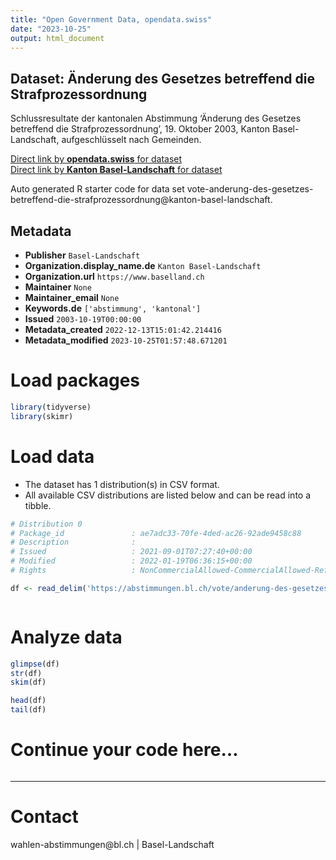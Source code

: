```yaml
---
title: "Open Government Data, opendata.swiss"
date: "2023-10-25"
output: html_document
---
```


## Dataset: Änderung des Gesetzes betreffend die Strafprozessordnung

Schlussresultate der kantonalen Abstimmung 'Änderung des Gesetzes betreffend die Strafprozessordnung', 19. Oktober 2003, Kanton Basel-Landschaft, aufgeschlüsselt nach Gemeinden.

[Direct link by **opendata.swiss** for dataset](https://opendata.swiss/de/dataset/anderung-des-gesetzes-betreffend-die-strafprozessordnung)<br>
[Direct link by **Kanton Basel-Landschaft** for dataset](https://abstimmungen.bl.ch/vote/anderung-des-gesetzes-betreffend-die-strafprozessordnung/data)

Auto generated R starter code for data set vote-anderung-des-gesetzes-betreffend-die-strafprozessordnung@kanton-basel-landschaft.

## Metadata

- **Publisher** `Basel-Landschaft`
- **Organization.display_name.de** `Kanton Basel-Landschaft`
- **Organization.url** `https://www.baselland.ch`
- **Maintainer** `None`
- **Maintainer_email** `None`
- **Keywords.de** `['abstimmung', 'kantonal']`
- **Issued** `2003-10-19T00:00:00`
- **Metadata_created** `2022-12-13T15:01:42.214416`
- **Metadata_modified** `2023-10-25T01:57:48.671201`


# Load packages

```r

library(tidyverse)
library(skimr)

```

# Load data

-   The dataset has 1 distribution(s) in CSV format.
-   All available CSV distributions are listed below and can be read into a tibble.

```r

# Distribution 0
# Package_id               : ae7adc33-70fe-4ded-ac26-92ade9458c88
# Description              : 
# Issued                   : 2021-09-01T07:27:40+00:00
# Modified                 : 2022-01-19T06:36:15+00:00
# Rights                   : NonCommercialAllowed-CommercialAllowed-ReferenceRequired

df <- read_delim('https://abstimmungen.bl.ch/vote/anderung-des-gesetzes-betreffend-die-strafprozessordnung/data-csv')



```

# Analyze data

```r

glimpse(df)
str(df)
skim(df)

head(df)
tail(df)

```

# Continue your code here...

```r

```

------------------------------------------------------------------------

# Contact

wahlen-abstimmungen@bl.ch | Basel-Landschaft
